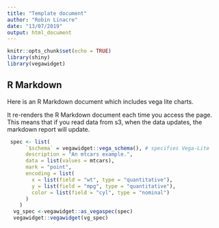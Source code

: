 ```yaml
---
title: "Template document"
author: "Robin Linacre"
date: "13/07/2019"
output: html_document
---
```


```r
knitr::opts_chunk$set(echo = TRUE)
library(shiny)
library(vegawidget)
```

## R Markdown

Here is an R Markdown document which includes vega lite charts.

It re-renders the R Markdown document each time you access the page.  This means that if you read data from s3, when the data updates, the markdown report will update.

```r
 spec <- list(
      `$schema` = vegawidget::vega_schema(), # specifies Vega-Lite
      description = "An mtcars example.",
      data = list(values = mtcars),
      mark = "point",
      encoding = list(
        x = list(field = "wt", type = "quantitative"),
        y = list(field = "mpg", type = "quantitative"),
        color = list(field = "cyl", type = "nominal")
      )
    ) 
  vg_spec <-vegawidget::as_vegaspec(spec)
  vegawidget::vegawidget(vg_spec)
  
```
